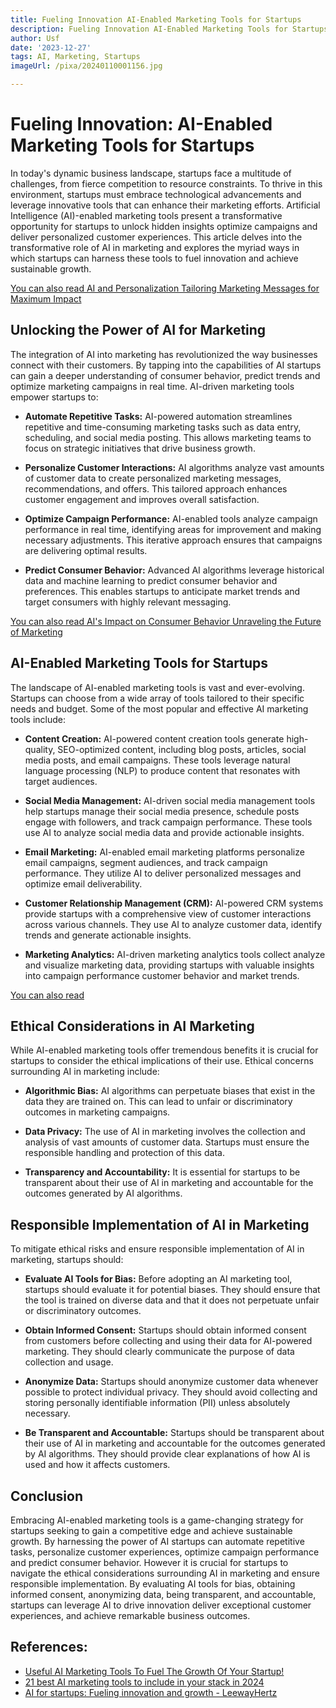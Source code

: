 ```yaml
---
title: Fueling Innovation AI-Enabled Marketing Tools for Startups
description: Fueling Innovation AI-Enabled Marketing Tools for Startups
author: Usf
date: '2023-12-27'
tags: AI, Marketing, Startups
imageUrl: /pixa/20240110001156.jpg

---
```

# Fueling Innovation: AI-Enabled Marketing Tools  for Startups

In today's dynamic business  landscape, startups face a multitude of challenges, from fierce competition to resource constraints.  To  thrive in this environment,  startups must embrace  technological advancements and leverage  innovative tools that can enhance their  marketing efforts. Artificial Intelligence (AI)-enabled marketing tools present a transformative  opportunity  for startups to unlock hidden insights optimize campaigns and deliver personalized customer experiences.  This article delves into the  transformative  role of AI in marketing and  explores the myriad ways in which startups can harness these tools  to fuel innovation and achieve sustainable growth.

[You can also read AI and Personalization  Tailoring Marketing Messages for Maximum  Impact](AI%20and%20Personalization%20Tailoring%20Marketing%20Messages%20for%20Maximum%20Impact)


##  Unlocking the  Power of  AI for Marketing

The  integration of AI into marketing has revolutionized the way businesses connect with their customers. By tapping into the capabilities of AI startups  can gain a deeper understanding of  consumer behavior,  predict trends and optimize marketing campaigns in real time. AI-driven marketing tools  empower  startups to:

* **Automate Repetitive Tasks:** AI-powered automation streamlines repetitive and time-consuming marketing tasks such as data entry, scheduling, and social media  posting. This allows marketing teams to focus on strategic  initiatives that drive business  growth.

* **Personalize Customer Interactions:** AI algorithms analyze vast amounts  of customer  data to create personalized marketing messages, recommendations, and offers. This tailored approach enhances customer engagement  and improves overall satisfaction.

* **Optimize Campaign Performance:** AI-enabled tools analyze  campaign performance in real time, identifying areas for improvement and making  necessary adjustments. This iterative approach ensures that campaigns are delivering optimal results.

* **Predict Consumer Behavior:** Advanced AI algorithms leverage historical data and machine  learning to predict consumer behavior and preferences. This enables startups to anticipate market trends and target consumers with highly relevant messaging.

[You can also read AI's Impact on Consumer Behavior Unraveling the Future of Marketing](AI%27s%20Impact%20on%20Consumer%20Behavior%20Unraveling%20the%20Future%20of%20Marketing)


## AI-Enabled Marketing Tools for Startups

The landscape  of  AI-enabled marketing tools  is vast and ever-evolving. Startups can choose from a wide array of tools tailored to  their specific needs and budget. Some of the most popular and effective AI marketing tools include:

* **Content Creation:**  AI-powered content creation tools generate high-quality, SEO-optimized content,  including blog posts, articles, social media posts, and email campaigns. These tools leverage natural language processing (NLP) to  produce content that resonates with target audiences.

* **Social Media Management:** AI-driven social media management tools help startups manage their social  media presence, schedule posts engage with followers, and track campaign performance. These tools use AI to analyze social media data and provide actionable insights.

* **Email Marketing:** AI-enabled  email marketing platforms personalize email  campaigns, segment audiences, and  track campaign performance. They utilize AI  to deliver personalized messages and optimize email deliverability.

* **Customer Relationship Management (CRM):** AI-powered CRM systems provide  startups with a comprehensive view of customer interactions across various  channels. They use AI to analyze customer data, identify trends and generate actionable insights.

* **Marketing Analytics:** AI-driven marketing analytics tools collect analyze and visualize marketing data, providing startups  with valuable insights into campaign performance customer behavior  and  market trends.

[You can also read ]()


## Ethical Considerations in  AI  Marketing

While AI-enabled marketing tools  offer tremendous benefits  it is crucial for startups to consider the ethical implications of their use. Ethical concerns surrounding AI in marketing include:

* **Algorithmic Bias:**  AI algorithms  can perpetuate biases that exist in the data they are trained  on. This can lead to unfair or discriminatory outcomes in marketing  campaigns.

* **Data Privacy:** The use of AI in marketing involves the collection  and analysis of vast amounts of customer data. Startups  must ensure the responsible handling and protection of this data.

* **Transparency and Accountability:** It is essential  for startups to be transparent about their use of AI in marketing and accountable for the outcomes generated by AI algorithms.

## Responsible Implementation of AI in Marketing

To mitigate ethical risks  and ensure responsible implementation of AI in marketing, startups should:

* **Evaluate AI Tools for Bias:** Before adopting an AI marketing  tool, startups  should evaluate it for potential biases. They should ensure  that the tool is  trained  on  diverse data and that it does not perpetuate unfair or discriminatory outcomes.

* **Obtain Informed Consent:** Startups should  obtain informed consent from customers before collecting and using their data for AI-powered marketing. They should clearly communicate the purpose  of data collection  and usage.

* **Anonymize Data:** Startups should anonymize customer data whenever possible to protect individual privacy. They should avoid collecting and storing personally identifiable information (PII) unless absolutely necessary.

* **Be Transparent and Accountable:** Startups should be transparent about their use of AI in  marketing and accountable for the outcomes generated by AI algorithms. They should provide clear explanations of how AI is used and  how it affects  customers.

## Conclusion

Embracing AI-enabled marketing tools is a game-changing strategy for startups seeking to gain a competitive edge and achieve sustainable  growth. By harnessing the power of AI startups can automate repetitive tasks, personalize customer experiences, optimize campaign performance and predict consumer behavior. However it is crucial for  startups  to navigate the ethical considerations surrounding AI in marketing and ensure responsible implementation. By evaluating  AI  tools for bias, obtaining informed consent, anonymizing data, being  transparent, and accountable, startups can leverage AI to  drive  innovation deliver exceptional  customer experiences, and achieve remarkable business outcomes.

## References:
- [Useful AI Marketing Tools To Fuel The Growth Of Your Startup!](https://www.tice.news/know-this/top-useful-ai-marketing-tools-for-startups)
- [21 best AI marketing tools to include in your stack in 2024](https://www.marketermilk.com/blog/ai-marketing-tools)
- [AI for startups: Fueling innovation and growth - LeewayHertz](https://www.leewayhertz.com/ai-for-startup/)
